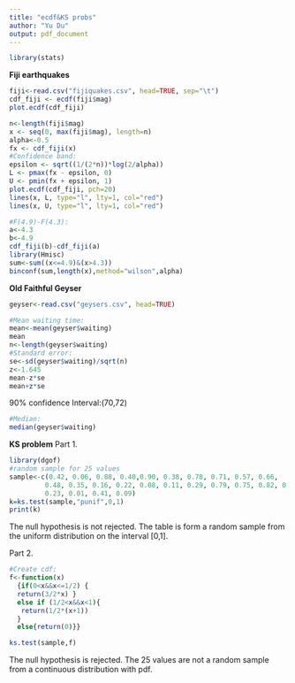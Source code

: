 ```yaml
---
title: "ecdf&KS probs"
author: "Yu Du"
output: pdf_document
---
```


```r
library(stats)
```

**Fiji earthquakes**
```r
fiji<-read.csv("fijiquakes.csv", head=TRUE, sep="\t")
cdf_fiji <- ecdf(fiji$mag)
plot.ecdf(cdf_fiji)
```

```r
n<-length(fiji$mag)
x <- seq(0, max(fiji$mag), length=n)
alpha<-0.5
fx <- cdf_fiji(x) 
#Confidence band:
epsilon <- sqrt((1/(2*n))*log(2/alpha))  
L <- pmax(fx - epsilon, 0)
U <- pmin(fx + epsilon, 1)
plot.ecdf(cdf_fiji, pch=20)
lines(x, L, type="l", lty=1, col="red")
lines(x, U, type="l", lty=1, col="red")
```
```r
#F(4.9)-F(4.3):
a<-4.3
b<-4.9
cdf_fiji(b)-cdf_fiji(a)
library(Hmisc)
sum<-sum((x<=4.9)&(x>4.3))
binconf(sum,length(x),method="wilson",alpha)
```

**Old Faithful Geyser**
```r
geyser<-read.csv("geysers.csv", head=TRUE)
```
```r
#Mean waiting time:
mean<-mean(geyser$waiting)
mean
n<-length(geyser$waiting)
#Standard error:
se<-sd(geyser$waiting)/sqrt(n)
z<-1.645
mean-z*se
mean+z*se
```
90% confidence Interval:(70,72)

```r
#Median:
median(geyser$waiting)
```

**KS problem**
Part 1.
```r
library(dgof)
#random sample for 25 values
sample<-c(0.42, 0.06, 0.88, 0.40,0.90, 0.38, 0.78, 0.71, 0.57, 0.66,
         0.48, 0.35, 0.16, 0.22, 0.08, 0.11, 0.29, 0.79, 0.75, 0.82, 0.30,
         0.23, 0.01, 0.41, 0.09)
k=ks.test(sample,"punif",0,1)
print(k)
```
The null hypothesis is not rejected.
The table is form a random sample from the uniform distribution on the interval [0,1].

Part 2.
```r
#Create cdf:
f<-function(x)
  {if(0<x&&x<=1/2) {
  return(3/2*x) } 
  else if (1/2<x&&x<1){
   return(1/2*(x+1))
  }
  else{return(0)}}
```

```r
ks.test(sample,f)
```
The null hypothesis is rejected.
The 25 values are not a random sample from a continuous distribution with pdf.
